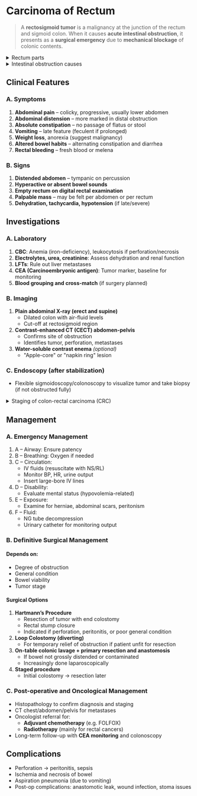 # Carcinoma of Rectum

> A **rectosigmoid tumor** is a malignancy at the junction of the rectum and sigmoid colon. When it causes **acute intestinal obstruction**, it presents as a **surgical emergency** due to **mechanical blockage** of colonic contents.

<details>
<summary>Rectum parts</summary>

- The rectum can be divided into three parts: the upper, middle, and lower rectum.
- From the anal verge, these three parts are defined as follows:
  1. The lower rectum, 0 to 6 cm
  1. The middle rectum, 7 to 11 cm
  1. The upper rectum, 12 to 15 cm

</details>

<details>
<summary>Intestinal obstruction causes </summary>

## Mechanical Causes

### Small Bowel Obstruction (SBO)

Most common site of obstruction.

1. **Adhesions** (most common in developed countries)
   - Postoperative fibrous bands
1. **Hernias** (e.g., inguinal, femoral, incisional)
   - Bowel loops trapped in a hernia sac
1. **Intussusception**
   - Telescoping of one part of bowel into another
1. **Volvulus**
   - Twisting of the intestine, commonly midgut
1. **Neoplasms**
   - Intramural or extrinsic compression (rare in SBO)
1. **Strictures**
   - Crohn's disease, radiation, ischemia
1. **Gallstone ileus**
   - Large gallstone erodes into bowel and obstructs (usually ileum)
1. **Foreign bodies / bezoars**

### Large Bowel Obstruction (LBO)

1. **Colorectal carcinoma** (most common in elderly)
   - Tumor blocks lumen
1. **Diverticulitis with stricture formation**
1. **Volvulus**
   - Commonly sigmoid or caecal
1. **Fecal impaction**
1. **Benign strictures** (e.g., IBD, radiation)
1. **Pseudo-obstruction** (see below)

## Functional (Non-mechanical) Causes

### Paralytic Ileus

→ Failure of peristalsis without physical blockage

1. Postoperative state
1. Electrolyte imbalance (e.g., ↓K⁺, ↓Mg²⁺)
1. Drugs (e.g., opioids, anticholinergics)
1. Peritonitis, pancreatitis, sepsis

### Ogilvie Syndrome (Acute Colonic Pseudo-obstruction)

→ Massive colonic dilatation without true obstruction

1. Often in hospitalized, elderly or immobile patients

## Congenital Causes

(Usually present in neonates or children)

1. **Duodenal atresia**
   - Congenital absence of lumen
1. **Meconium ileus**
   - Associated with cystic fibrosis
1. **Hirschsprung’s disease**
   - Aganglionosis → functional obstruction
1. **Malrotation with volvulus**

## Others / Rare Causes

1. **Endometriosis**
   - Implants causing strictures
1. **Tuberculosis**
   - Ileocaecal strictures
1. **Mesenteric ischemia**
   - Late stage can mimic obstruction
1. **Radiation enteritis**

</details>

## Clinical Features

### A. Symptoms

1. **Abdominal pain** – colicky, progressive, usually lower abdomen
2. **Abdominal distension** – more marked in distal obstruction
3. **Absolute constipation** – no passage of flatus or stool
4. **Vomiting** – late feature (feculent if prolonged)
5. **Weight loss**, anorexia (suggest malignancy)
6. **Altered bowel habits** – alternating constipation and diarrhea
7. **Rectal bleeding** – fresh blood or melena

### B. **Signs**

1. **Distended abdomen** – tympanic on percussion
2. **Hyperactive or absent bowel sounds**
3. **Empty rectum on digital rectal examination**
4. **Palpable mass** – may be felt per abdomen or per rectum
5. **Dehydration, tachycardia, hypotension** (if late/severe)

## Investigations

### A. Laboratory

1. **CBC**: Anemia (iron-deficiency), leukocytosis if perforation/necrosis
2. **Electrolytes, urea, creatinine**: Assess dehydration and renal function
3. **LFTs**: Rule out liver metastases
4. **CEA (Carcinoembryonic antigen)**: Tumor marker, baseline for monitoring
5. **Blood grouping and cross-match** (if surgery planned)

### B. Imaging

1. **Plain abdominal X-ray (erect and supine)**
   - Dilated colon with air-fluid levels
   - Cut-off at rectosigmoid region
2. **Contrast-enhanced CT (CECT) abdomen-pelvis**
   - Confirms site of obstruction
   - Identifies tumor, perforation, metastases
3. **Water-soluble contrast enema** _(optional)_
   - "Apple-core" or "napkin ring" lesion

### C. Endoscopy (after stabilization)

- Flexible sigmoidoscopy/colonoscopy to visualize tumor and take biopsy (if not obstructed fully)

<details>
<summary>Staging of colon-rectal carcinoma (CRC)</summary>

### TNM Classification

#### T – Tumor (Depth of Invasion)

1. **Tis**: Carcinoma in situ (intraepithelial or lamina propria only)
1. **T1**: Invades submucosa
1. **T2**: Invades muscularis propria
1. **T3**: Invades through muscularis propria into subserosa or non1.peritonealized pericolic/perirectal tissues
1. **T4a**: Penetrates visceral peritoneum
1. **T4b**: Invades or adheres to adjacent organs or structures

#### N – Regional Lymph Nodes

1. **N0**: No regional lymph node metastasis
1. **N1**: 1–3 regional lymph nodes involved
   - **N1a**: 1 node
   - **N1b**: 2–3 nodes
   - **N1c**: Tumor deposits in subserosa, mesentery, or non-peritonealized tissue without lymph node involvement
1. **N2**: ≥4 regional lymph nodes involved
   - **N2a**: 4–6 nodes
   - **N2b**: ≥7 nodes

#### M – Distant Metastasis

1. **M0**: No distant metastasis
1. **M1**: Distant metastasis
   - **M1a**: One site/organ (e.g., liver, lung)
   - **M1b**: >1 site/organ
   - **M1c**: Peritoneal metastasis ± other sites

### AJCC/UICC Stages (Group Stage)

| Stage          | TNM Description                  |
| -------------- | -------------------------------- |
| **Stage 0**    | Tis N0 M0                        |
| **Stage I**    | T1–T2 N0 M0                      |
| **Stage IIA**  | T3 N0 M0                         |
| **Stage IIB**  | T4a N0 M0                        |
| **Stage IIC**  | T4b N0 M0                        |
| **Stage IIIA** | T1–T2 N1/N1c M0                  |
| **Stage IIIB** | T3–T4a N1/N1c M0 or T2–T3 N2a M0 |
| **Stage IIIC** | T4a–T4b N2a/N2b M0               |
| **Stage IVA**  | Any T, Any N, M1a                |
| **Stage IVB**  | Any T, Any N, M1b                |
| **Stage IVC**  | Any T, Any N, M1c                |

### Importance of Staging

- Guides treatment (surgery ± chemotherapy ± radiotherapy)
- Predicts prognosis (5-year survival):
  - Stage I: >90%
  - Stage II: \~70–85%
  - Stage III: \~40–60%
  - Stage IV: < 20%

</details>

## Management

### A. Emergency Management

1. A – Airway: Ensure patency
1. B – Breathing: Oxygen if needed
1. C – Circulation:
   - IV fluids (resuscitate with NS/RL)
   - Monitor BP, HR, urine output
   - Insert large-bore IV lines
1. D – Disability:
   - Evaluate mental status (hypovolemia-related)
1. E – Exposure:
   - Examine for herniae, abdominal scars, peritonism
1. F – Fluid:
   - NG tube decompression
   - Urinary catheter for monitoring output

### B. Definitive Surgical Management

#### Depends on:

- Degree of obstruction
- General condition
- Bowel viability
- Tumor stage

#### Surgical Options

1. **Hartmann’s Procedure**
   - Resection of tumor with end colostomy
   - Rectal stump closure
   - Indicated if perforation, peritonitis, or poor general condition
2. **Loop Colostomy (diverting)**
   - For temporary relief of obstruction if patient unfit for resection
3. **On-table colonic lavage + primary resection and anastomosis**
   - If bowel not grossly distended or contaminated
   - Increasingly done laparoscopically
4. **Staged procedure**
   - Initial colostomy → resection later

### C. Post-operative and Oncological Management

- Histopathology to confirm diagnosis and staging
- CT chest/abdomen/pelvis for metastases
- Oncologist referral for:
  - **Adjuvant chemotherapy** (e.g. FOLFOX)
  - **Radiotherapy** (mainly for rectal cancers)
- Long-term follow-up with **CEA monitoring** and colonoscopy

## Complications

- Perforation → peritonitis, sepsis
- Ischemia and necrosis of bowel
- Aspiration pneumonia (due to vomiting)
- Post-op complications: anastomotic leak, wound infection, stoma issues

